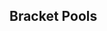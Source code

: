 {{DISPLAYTITLE:Super FamiCon 2017: ''Melee'' Singles Bracket Top 96}}
{{Super FamiCon 2017 Melee Tabs|This=3}}
==Bracket Pools==
{{Box|start|padding=4em}}
==={{HiddenSort|1}}===
{{GroupTableStart |[[Super FamiCon/2017/Melee/Singles Bracket Top 96/1|Bracket 1]]|width=300px}}
{{GroupTableSlot|Mango|flag=us|win_m=1|lose_m=0|place=1|bg=up|go={{advance|Super FamiCon/2017/Melee/Singles Bracket#Winners Bracket}}}}
{{GroupTableSlot|dizzkidboogie|flag=us|win_m=1|lose_m=0|place=1|bg=up|go={{advance|Super FamiCon/2017/Melee/Singles Bracket#Winners Bracket}}}}
{{GroupTableSlot|Ginger|flag=us|win_m=1|lose_m=0|place=1|bg=up|go={{advance|Super FamiCon/2017/Melee/Singles Bracket#Winners Bracket}}}}
{{GroupTableSlot|Zasa|flag=us|win_m=1|lose_m=0|place=1|bg=up|go={{advance|Super FamiCon/2017/Melee/Singles Bracket#Winners Bracket}}}}
{{GroupTableSlot|HT|flag=us|win_m=1|lose_m=1|place=6|bg=stay}}
{{GroupTableSlot|bobby big ballz|flag=us|win_m=1|lose_m=1|place=6|bg=stay}}
{{GroupTableSlot|GCS|flag=us|win_m=1|lose_m=1|place=6|bg=stay}}
{{GroupTableSlot|David|flag=us|win_m=1|lose_m=1|place=6|bg=stay}}
{{GroupTableSlot|Pelipper|flag=us|win_m=2|lose_m=1|place=9|bg=down}}
{{GroupTableSlot|Flare|flag=us|win_m=2|lose_m=1|place=9|bg=down}}
{{GroupTableSlot|Kackame|flag=us|win_m=2|lose_m=1|place=9|bg=down}}
{{GroupTableSlot|Vulfaerix|flag=us|win_m=2|lose_m=1|place=9|bg=down}}
{{GroupTableSlot|Zave|flag=us|win_m=1|lose_m=1|place=13|bg=down}}
{{GroupTableSlot|Haise|flag=us|win_m=1|lose_m=1|place=13|bg=down}}
{{GroupTableSlot|Rayburn|flag=us|win_m=1|lose_m=1|place=13|bg=down}}
{{GroupTableSlot|A Really Mediocre Falco|flag=us|win_m=1|lose_m=1|place=13|bg=down}}
{{GroupTableSlot|RJW|flag=us|win_m=0|lose_m=1|place=17|bg=down}}
{{GroupTableSlot|Macaroni|flag=us|win_m=0|lose_m=1|place=17|bg=down}}
{{GroupTableSlot|Wills|flag=us|win_m=0|lose_m=1|place=17|bg=down}}
{{GroupTableSlot|qween|flag=us|win_m=0|lose_m=1|place=17|bg=down}}
{{GroupTableSlot|OSO|flag=us|win_m=0|lose_m=1|place=17|bg=down}}
{{GroupTableSlot|vZakat|flag=us|win_m=0|lose_m=1|place=17|bg=down}}
{{GroupTableSlot|Choi|flag=us|win_m=0|lose_m=1|place=17|bg=down}}
{{GroupTableSlot|Dahv|flag=us|win_m=0|lose_m=1|place=17|bg=down}}
{{GroupTableEnd}}
{{Box|break|padding=4em}}

==={{HiddenSort|2}}===
{{GroupTableStart |[[Super FamiCon/2017/Melee/Singles Bracket Top 96/2|Bracket 2]]|width=300px}}
{{GroupTableSlot|SFAT|flag=us|win_m=1|lose_m=0|place=1|bg=up|go={{advance|Super FamiCon/2017/Melee/Singles Bracket#Winners Bracket}}}}
{{GroupTableSlot|Colbol|flag=us|win_m=1|lose_m=0|place=1|bg=up|go={{advance|Super FamiCon/2017/Melee/Singles Bracket#Winners Bracket}}}}
{{GroupTableSlot|$mike|flag=us|win_m=1|lose_m=0|place=1|bg=up|go={{advance|Super FamiCon/2017/Melee/Singles Bracket#Winners Bracket}}}}
{{GroupTableSlot|Tafokints|flag=us|win_m=1|lose_m=0|place=1|bg=up|go={{advance|Super FamiCon/2017/Melee/Singles Bracket#Winners Bracket}}}}
{{GroupTableSlot|Vianny|flag=us|win_m=3|lose_m=0|place=6|bg=stay}}
{{GroupTableSlot|Tylenol|flag=us|win_m=1|lose_m=1|place=6|bg=stay}}
{{GroupTableSlot|LSD|flag=us|win_m=1|lose_m=1|place=6|bg=stay}}
{{GroupTableSlot|SSBane|flag=us|win_m=1|lose_m=1|place=6|bg=stay}}
{{GroupTableSlot|CMac|flag=us|win_m=2|lose_m=1|place=9|bg=down}}
{{GroupTableSlot|Dash|flag=us|win_m=2|lose_m=1|place=9|bg=down}}
{{GroupTableSlot|Soap|flag=us|win_m=2|lose_m=1|place=9|bg=down}}
{{GroupTableSlot|Slipnslide|flag=us|win_m=0|lose_m=2|place=9|bg=down}}
{{GroupTableSlot|Coconut Man|flag=us|win_m=1|lose_m=1|place=13|bg=down}}
{{GroupTableSlot|Tyro|flag=us|win_m=1|lose_m=1|place=13|bg=down}}
{{GroupTableSlot|JBas|flag=us|win_m=1|lose_m=1|place=13|bg=down}}
{{GroupTableSlot|Simon|flag=us|win_m=1|lose_m=1|place=13|bg=down}}
{{GroupTableSlot|Lamb|flag=us|win_m=0|lose_m=1|place=17|bg=down}}
{{GroupTableSlot|Cold|flag=us|win_m=0|lose_m=1|place=17|bg=down}}
{{GroupTableSlot|Ryko|flag=us|win_m=0|lose_m=1|place=17|bg=down}}
{{GroupTableSlot|roma|flag=us|win_m=0|lose_m=1|place=17|bg=down}}
{{GroupTableSlot|Le Fou|flag=us|win_m=0|lose_m=1|place=17|bg=down}}
{{GroupTableSlot|FacebookJoe|flag=us|win_m=0|lose_m=1|place=17|bg=down}}
{{GroupTableSlot|Brah|flag=us|win_m=0|lose_m=1|place=17|bg=down}}
{{GroupTableSlot|Moss|flag=us|win_m=0|lose_m=1|place=17|bg=down}}
{{GroupTableEnd}}
{{Box|break|padding=4em}}

==={{HiddenSort|3}}===
{{GroupTableStart |[[Super FamiCon/2017/Melee/Singles Bracket Top 96/3|Bracket 3]]|width=300px}}
{{GroupTableSlot|Westballz|flag=us|win_m=1|lose_m=0|place=1|bg=up|go={{advance|Super FamiCon/2017/Melee/Singles Bracket#Winners Bracket}}}}
{{GroupTableSlot|La Luna|flag=us|win_m=1|lose_m=0|place=1|bg=up|go={{advance|Super FamiCon/2017/Melee/Singles Bracket#Winners Bracket}}}}
{{GroupTableSlot|Tai|flag=us|win_m=1|lose_m=0|place=1|bg=up|go={{advance|Super FamiCon/2017/Melee/Singles Bracket#Winners Bracket}}}}
{{GroupTableSlot|Sharkz|flag=us|win_m=1|lose_m=0|place=1|bg=up|go={{advance|Super FamiCon/2017/Melee/Singles Bracket#Winners Bracket}}}}
{{GroupTableSlot|SmashBob SquarePants|flag=us|win_m=3|lose_m=0|place=6|bg=stay}}
{{GroupTableSlot|BeefTip|flag=us|win_m=1|lose_m=1|place=6|bg=stay}}
{{GroupTableSlot|NIX|flag=us|win_m=1|lose_m=1|place=6|bg=stay}}
{{GroupTableSlot|Eric|flag=us|win_m=1|lose_m=1|place=6|bg=stay}}
{{GroupTableSlot|Dog|flag=us|win_m=2|lose_m=1|place=9|bg=down}}
{{GroupTableSlot|Regi|flag=us|win_m=2|lose_m=1|place=9|bg=down}}
{{GroupTableSlot|Nimbus|flag=us|win_m=2|lose_m=1|place=9|bg=down}}
{{GroupTableSlot|Clementine|flag=us|win_m=0|lose_m=2|place=9|bg=down}}
{{GroupTableSlot|Ryuta|flag=us|win_m=1|lose_m=1|place=13|bg=down}}
{{GroupTableSlot|YOld|flag=us|win_m=1|lose_m=1|place=13|bg=down}}
{{GroupTableSlot|Zepherz|flag=us|win_m=1|lose_m=1|place=13|bg=down}}
{{GroupTableSlot|UUAA|flag=us|win_m=1|lose_m=1|place=13|bg=down}}
{{GroupTableSlot|Focus|flag=us|win_m=0|lose_m=1|place=17|bg=down}}
{{GroupTableSlot|Deku|flag=us|win_m=0|lose_m=1|place=17|bg=down}}
{{GroupTableSlot|cheesecake|flag=us|win_m=0|lose_m=1|place=17|bg=down}}
{{GroupTableSlot|Rooster|flag=us|win_m=0|lose_m=1|place=17|bg=down}}
{{GroupTableSlot|Siddward|flag=us|win_m=0|lose_m=1|place=17|bg=down}}
{{GroupTableSlot|Spaceman the Pilgrim|flag=us|win_m=0|lose_m=1|place=17|bg=down}}
{{GroupTableSlot|Copernichris|flag=us|win_m=0|lose_m=1|place=17|bg=down}}
{{GroupTableSlot|likeanegg|flag=us|win_m=0|lose_m=1|place=17|bg=down}}
{{GroupTableEnd}}
{{Box|break|padding=4em}}

==={{HiddenSort|4}}===
{{GroupTableStart |[[Super FamiCon/2017/Melee/Singles Bracket Top 96/4|Bracket 4]]|width=300px}}
{{GroupTableSlot|Lucky|flag=us|win_m=1|lose_m=0|place=1|bg=up|go={{advance|Super FamiCon/2017/Melee/Singles Bracket#Winners Bracket}}}}
{{GroupTableSlot|Kaeon|flag=us|win_m=1|lose_m=0|place=1|bg=up|go={{advance|Super FamiCon/2017/Melee/Singles Bracket#Winners Bracket}}}}
{{GroupTableSlot|KPAN|flag=us|win_m=1|lose_m=0|place=1|bg=up|go={{advance|Super FamiCon/2017/Melee/Singles Bracket#Winners Bracket}}}}
{{GroupTableSlot|n0ne|flag=ni|win_m=1|lose_m=0|place=1|bg=up|go={{advance|Super FamiCon/2017/Melee/Singles Bracket#Winners Bracket}}}}
{{GroupTableSlot|DP's Mario|flag=us|win_m=1|lose_m=1|place=6|bg=stay}}
{{GroupTableSlot|Austintacious|flag=us|win_m=1|lose_m=1|place=6|bg=stay}}
{{GroupTableSlot|HiFi|flag=us|win_m=1|lose_m=1|place=6|bg=stay}}
{{GroupTableSlot|Saef|flag=us|win_m=1|lose_m=1|place=6|bg=stay}}
{{GroupTableSlot|Bl@ckchris|flag=us|win_m=2|lose_m=1|place=9|bg=down}}
{{GroupTableSlot|Starlord|flag=us|win_m=2|lose_m=1|place=9|bg=down}}
{{GroupTableSlot|Murdock|flag=us|win_m=2|lose_m=1|place=9|bg=down}}
{{GroupTableSlot|IHOP Dan|flag=us|win_m=2|lose_m=1|place=9|bg=down}}
{{GroupTableSlot|Karn|flag=us|win_m=1|lose_m=1|place=13|bg=down}}
{{GroupTableSlot|Jwilli|flag=us|win_m=1|lose_m=1|place=13|bg=down}}
{{GroupTableSlot|Poppa Squat|flag=us|win_m=1|lose_m=1|place=13|bg=down}}
{{GroupTableSlot|StackDolla$|flag=us|win_m=1|lose_m=1|place=13|bg=down}}
{{GroupTableSlot|M@|flag=us|win_m=0|lose_m=1|place=17|bg=down}}
{{GroupTableSlot|Iffy|flag=us|win_m=0|lose_m=1|place=17|bg=down}}
{{GroupTableSlot|Swami|flag=in|win_m=0|lose_m=1|place=17|bg=down}}
{{GroupTableSlot|Thug|flag=us|win_m=0|lose_m=1|place=17|bg=down}}
{{GroupTableSlot|Nivek|flag=us|win_m=0|lose_m=1|place=17|bg=down}}
{{GroupTableSlot|Eastnutz|flag=us|win_m=0|lose_m=1|place=17|bg=down}}
{{GroupTableSlot|ShredMan3|flag=us|win_m=0|lose_m=1|place=17|bg=down}}
{{GroupTableSlot|PicMan|flag=us|win_m=0|lose_m=1|place=17|bg=down}}
{{GroupTableEnd}}
{{Box|end}}
